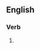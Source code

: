 ==English==

===Verb===
{{head|en|verb form}}

# {{present participle of|pitch a tent|lang=en|nocat=1}}